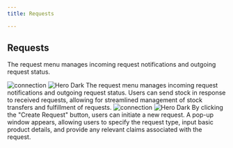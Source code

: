 ```yaml
---
title: Requests

---
```

## Requests
The request menu manages incoming request notifications and outgoing request status.


<Steps>
  <Step title="Requests">
   <img
  className="block dark:hidden"
  src="/images/img/requests-b.png"
  alt="connection"
/>
<img
  className="hidden dark:block"
  src="/images/img/requests.png"
  alt="Hero Dark"
/>
    The request menu manages incoming request notifications and outgoing request status. Users can send stock in response to received requests, allowing for streamlined management of stock transfers and fulfillment of requests.
  </Step>
  <Step title="Create">
     <img
  className="block dark:hidden"
  src="/images/hero-dark.svg"
  alt="connection"
/>
<img
  className="hidden dark:block"
  src="/images/hero-dark.svg"
  alt="Hero Dark"
/>
    By clicking the "Create Request" button, users can initiate a new request. A pop-up window appears, allowing users to specify the request type, input basic product details, and provide any relevant claims associated with the request.
  </Step>

</Steps>







